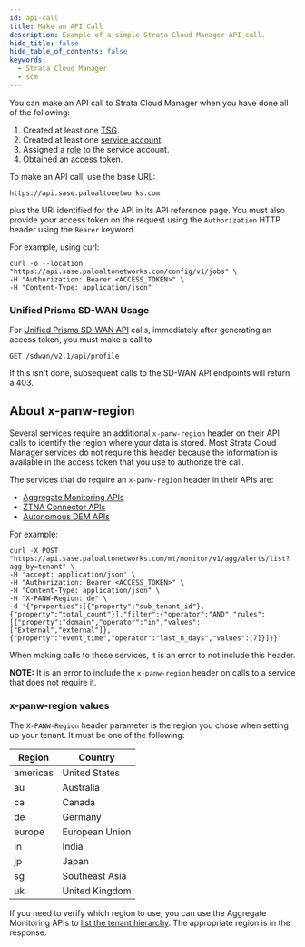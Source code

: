 ```yaml
---
id: api-call
title: Make an API Call
description: Example of a simple Strata Cloud Manager API call.
hide_title: false
hide_table_of_contents: false
keywords:
  - Strata Cloud Manager
  - scm
---
```


You can make an API call to Strata Cloud Manager when you have done all of the following:

1. Created at least one [TSG](/scm/docs/tenant-service-groups).
2. Created at least one [service account](/scm/docs/service-accounts).
3. Assigned a [role](/scm/docs/roles-overview) to the service account.
4. Obtained an [access token](/scm/docs/access-tokens).

To make an API call, use the base URL:

    https://api.sase.paloaltonetworks.com

plus the URI identified for the API in its API reference page. You must also 
provide your access token on the request using the `Authorization` HTTP
header using the `Bearer` keyword.

For example, using curl:

    curl -o --location "https://api.sase.paloaltonetworks.com/config/v1/jobs" \
    -H "Authorization: Bearer <ACCESS_TOKEN>" \
    -H "Content-Type: application/json"

### Unified Prisma SD-WAN Usage
For [Unified Prisma SD-WAN API](/sdwan/api/)
calls, immediately after generating an access token, you must make a call to

    GET /sdwan/v2.1/api/profile

If this isn't done, subsequent calls to the SD-WAN API endpoints will return a 403.

## About x-panw-region ##

Several services require an additional `x-panw-region` header on their API calls to identify the
region where your data is stored. Most Strata Cloud Manager services do not require this header because the
information is available in the access token that you use to authorize the call.

The services that do require an `x-panw-region` header in their APIs are: 

* [Aggregate Monitoring APIs](/sase/api/mt-monitor/)
* [ZTNA Connector APIs](/access/api/ztna/ztna-connector-apis/)
* [Autonomous DEM APIs](/access/api/adem/autonomous-dem-api/)

For example:

    curl -X POST "https://api.sase.paloaltonetworks.com/mt/monitor/v1/agg/alerts/list?agg_by=tenant" \
    -H 'accept: application/json' \
    -H "Authorization: Bearer <ACCESS_TOKEN>" \
    -H "Content-Type: application/json" \
    -H "X-PANW-Region: de" \
    -d '{"properties":[{"property":"sub_tenant_id"},{"property":"total_count"}],"filter":{"operator":"AND","rules":[{"property":"domain","operator":"in","values":["External","external"]},{"property":"event_time","operator":"last_n_days","values":[7]}]}}'

When making calls to these services, it is an error to not include this header.

**NOTE:** It is an error to include the `x-panw-region` header on calls to a service that
does not require it.

### x-panw-region values ###

The `X-PANW-Region` header parameter is the region you chose when setting up your tenant. It must be one of the following:

| Region    | Country                      |
| --------- | ---------------------------- |
| americas  | United States                |
| au        | Australia                    |
| ca        | Canada                       |
| de        | Germany                      |
| europe    | European Union               |
| in        | India                        |
| jp        | Japan                        |
| sg        | Southeast Asia               |
| uk        | United Kingdom               |


If you need to verify which region to use, you can 
use the Aggregate Monitoring APIs to 
[list the tenant hierarchy](/sase/api/mt-monitor/get-mt-monitor-v-1-agg-custom-tenant-hierarchy).
The appropriate region is in the response.
